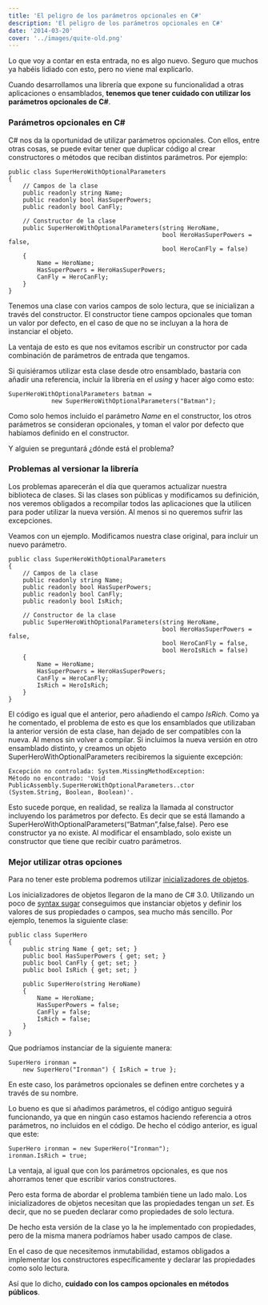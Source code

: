 ```yaml
---
title: 'El peligro de los parámetros opcionales en C#'
description: 'El peligro de los parámetros opcionales en C#'
date: '2014-03-20'
cover: '../images/quite-old.png'
---
```


<p>Lo que voy a contar en esta entrada, no es algo nuevo. Seguro que muchos ya habéis lidiado con esto, pero no viene mal explicarlo.</p>

<p>Cuando desarrollamos una librería que expone su funcionalidad a otras aplicaciones o ensamblados, <strong>tenemos que tener cuidado con utilizar los parámetros opcionales de C#</strong>.</p>

<h3>Parámetros opcionales en C#</h3>

<p>C# nos da la oportunidad de utilizar parámetros opcionales. Con ellos, entre otras cosas, se puede evitar tener que duplicar código al crear constructores o métodos que reciban distintos parámetros. Por ejemplo:</p>

<pre><code>public class SuperHeroWithOptionalParameters
{
    // Campos de la clase
    public readonly string Name;
    public readonly bool HasSuperPowers;
    public readonly bool CanFly;

    // Constructor de la clase
    public SuperHeroWithOptionalParameters(string HeroName, 
                                           bool HeroHasSuperPowers = false, 
                                           bool HeroCanFly = false)
    {
        Name = HeroName;
        HasSuperPowers = HeroHasSuperPowers;
        CanFly = HeroCanFly;        
    }        
}
</code></pre>

<p>Tenemos una clase con varios campos de solo lectura, que se inicializan a través del constructor. El constructor tiene campos opcionales que toman un valor por defecto, en el caso de que no se incluyan a la hora de instanciar el objeto.</p>

<p>La ventaja de esto es que nos evitamos escribir un constructor por cada combinación de parámetros de entrada que tengamos.</p>

<p>Si quisiéramos utilizar esta clase desde otro ensamblado, bastaría con añadir una referencia, incluir la librería en el <em>using</em> y hacer algo como esto:</p>

<pre><code>SuperHeroWithOptionalParameters batman = 
            new SuperHeroWithOptionalParameters("Batman");
</code></pre>

<p>Como solo hemos incluido el parámetro <em>Name</em> en el constructor, los otros parámetros se consideran opcionales, y toman el valor por defecto que habíamos definido en el constructor.</p>

<p>Y alguien se preguntará ¿dónde está el problema?</p>

<h3>Problemas al versionar la librería</h3>

<p>Los problemas aparecerán el día que queramos actualizar nuestra biblioteca de clases. Si las clases son públicas y modificamos su definición, nos veremos obligados a recompilar todos las aplicaciones que la utilicen para poder utilizar la nueva versión. Al menos si no queremos sufrir las excepciones.</p>

<p>Veamos con un ejemplo. Modificamos nuestra clase original, para incluir un nuevo parámetro.</p>

<pre><code>public class SuperHeroWithOptionalParameters
{
    // Campos de la clase
    public readonly string Name;
    public readonly bool HasSuperPowers;
    public readonly bool CanFly;
    public readonly bool IsRich;

    // Constructor de la clase
    public SuperHeroWithOptionalParameters(string HeroName, 
                                           bool HeroHasSuperPowers = false, 
                                           bool HeroCanFly = false,
                                           bool HeroIsRich = false)
    {
        Name = HeroName;
        HasSuperPowers = HeroHasSuperPowers;
        CanFly = HeroCanFly;
        IsRich = HeroIsRich;
    }        
}
</code></pre>

<p>El código es igual que el anterior, pero añadiendo el campo <em>IsRich</em>. Como ya he comentado, el problema de esto es que los ensamblados que utilizaban la anterior versión de esta clase, han dejado de ser compatibles con la nueva. Al menos sin volver a compilar. Si incluimos la nueva versión en otro ensamblado distinto, y creamos un objeto SuperHeroWithOptionalParameters recibiremos la siguiente excepción:</p>

<pre><code>Excepción no controlada: System.MissingMethodException: 
Método no encontrado: 'Void PublicAssembly.SuperHeroWithOptionalParameters..ctor
(System.String, Boolean, Boolean)'.
</code></pre>

<p>Esto sucede porque, en realidad, se realiza la llamada al constructor incluyendo los parámetros por defecto. Es decir que se está llamando a SuperHeroWithOptionalParameters(&ldquo;Batman&rdquo;,false,false). Pero ese constructor ya no existe. Al modificar el ensamblado, solo existe un constructor que  tiene que recibir cuatro parámetros.</p>

<h3>Mejor utilizar otras opciones</h3>

<p>Para no tener este problema podremos utilizar <a href="http://msdn.microsoft.com/es-es/library/bb384062.aspx">inicializadores de objetos</a>.</p>

<p>Los inicializadores de objetos llegaron de la mano de C# 3.0. Utilizando un poco de <a href="http://en.wikipedia.org/wiki/Syntactic_sugar">syntax sugar</a> conseguimos que instanciar objetos y definir los valores de sus propiedades o campos, sea mucho más sencillo. Por ejemplo, tenemos la siguiente clase:</p>

<pre><code>public class SuperHero
{
    public string Name { get; set; }
    public bool HasSuperPowers { get; set; }
    public bool CanFly { get; set; }
    public bool IsRich { get; set; }

    public SuperHero(string HeroName)
    {
        Name = HeroName;
        HasSuperPowers = false;
        CanFly = false;
        IsRich = false;
    }
}
</code></pre>

<p>Que podríamos instanciar de la siguiente manera:</p>

<pre><code>SuperHero ironman = 
    new SuperHero("Ironman") { IsRich = true };
</code></pre>

<p>En este caso, los parámetros opcionales se definen entre corchetes y a través de su nombre.</p>

<p>Lo bueno es que si añadimos parámetros, el código antiguo seguirá funcionando, ya que en ningún caso estamos haciendo referencia a otros parámetros, no incluidos en el código. De hecho el código anterior, es igual que este:</p>

<pre><code>SuperHero ironman = new SuperHero("Ironman");
ironman.IsRich = true;
</code></pre>

<p>La ventaja, al igual que con los parámetros opcionales, es que nos ahorramos tener que escribir varios constructores.</p>

<p>Pero esta forma de abordar el problema también tiene un lado malo. Los inicializadores de objetos necesitan que las propiedades tengan un <em>set</em>. Es decir, que no se pueden declarar como propiedades de solo lectura.</p>

<p>De hecho esta versión de la clase yo la he implementado con propiedades, pero de la misma manera podríamos haber usado campos de clase.</p>

<p>En el caso de que necesitemos inmutabilidad, estamos obligados a implementar los constructores específicamente y declarar las propiedades como solo lectura.</p>

<p>Así que lo dicho, <strong>cuidado con los campos opcionales en métodos públicos</strong>.</p>